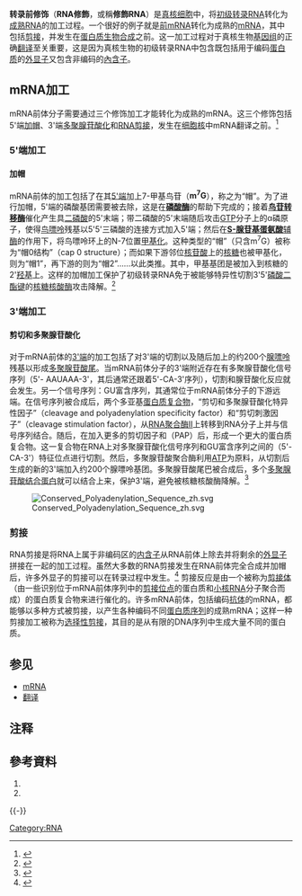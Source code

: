{{noteTA|G1=生命科学}}
'''转录前修饰'''（'''RNA修飾'''，或稱'''修飾RNA'''）是[[真核细胞|真核细胞]]中，将[[RNA|初级转录RNA]]转化为[[RNA|成熟RNA]]的加工过程。一个很好的例子就是[[前mRNA|前mRNA]]转化为成熟的[[mRNA|mRNA]]，其中包括[[剪接_(遺傳學)|剪接]]，并发生在[[蛋白质生物合成|蛋白质生物合成]]之前。这一加工过程对于真核生物[[基因组|基因组]]的正确[[翻译_(遗传学)|翻译]]至关重要，这是因为真核生物的初级转录RNA中包含既包括用于编码[[蛋白质|蛋白质]]的[[外显子|外显子]]又包含非编码的[[內含子|內含子]]。

== mRNA加工 ==
mRNA前体分子需要通过三个修饰加工才能转化为成熟的mRNA。这三个修饰包括5'端[[5'端帽|加帽]]、3'端[[多聚腺苷酸化|多聚腺苷酸化]]和[[RNA剪接|RNA剪接]]，发生在[[细胞核|细胞核]]中mRNA翻译之前。<ref name="Stryer841">{{Harvnb|Berg|Tymoczko|Stryer|2007|Ref=CITEREFBergTymoczkoStryer2008|p=841}}</ref>

=== 5'端加工 ===
==== 加帽 ====
{{main|5'端帽}}
mRNA前体的加工包括了在其[[5'端|5'端]]加上7-甲基鸟苷（'''m<sup>7</sup>G'''），称之为“帽”。为了进行加帽，5'端的磷酸基团需要被去除，这是在'''[[磷酸酶|磷酸酶]]'''的帮助下完成的；接着'''[[鸟苷转移酶|鸟苷转移酶]]'''催化产生具[[二磷酸|二磷酸]]的5'末端；带二磷酸的5'末端随后攻击[[GTP|GTP]]分子上的α磷原子，使得[[鸟嘌呤|鸟嘌呤]]残基以5'5'三磷酸的连接方式加入5'端；然后在'''[[S-腺苷基蛋氨酸|S-腺苷基蛋氨酸]]'''[[辅酶|辅酶]]的作用下，将鸟嘌呤环上的N-7位置[[甲基化|甲基化]]。这种类型的“帽”（只含m<sup>7</sup>G）被称为“帽0结构”（cap 0 structure）；而如果下游邻位[[核苷酸|核苷酸]]上的[[核糖|核糖]]也被甲基化，则为“帽1”，再下游的则为“帽2”……以此类推。其中，甲基基团是被加入到核糖的2'[[羟基|羟基]]上。这样的加帽加工保护了初级转录RNA免于被能够特异性切割3'5'[[磷酸二酯键|磷酸二酯键]]的[[核糖核酸酶|核糖核酸酶]]攻击降解。<ref name="CITEREFBiochemistry1">{{Harvnb|Hames|Hooper|2006|Ref=CITEREFHamesHopper2008|p=221}}</ref>

=== 3'端加工 ===
{{main|多聚腺苷酸化}}
==== 剪切和多聚腺苷酸化 ====
对于mRNA前体的[[3'端|3'端]]的加工包括了对3'端的切割以及随后加上的约200个[[腺嘌呤|腺嘌呤]]残基以形成[[多聚腺苷酸尾|多聚腺苷酸尾]]。当mRNA前体分子的3'端附近存在有多聚腺苷酸化信号序列（5'- AAUAAA-3'，其后通常还跟着5'-CA-3'序列），切割和腺苷酸化反应就会发生。另一个信号序列：GU富含序列，其通常位于mRNA前体分子的下游远端。在信号序列被合成后，两个多亚基[[蛋白质复合物|蛋白质复合物]]，“剪切和多聚腺苷酸化特异性因子”（cleavage and polyadenylation specificity factor）和“剪切刺激因子”（cleavage stimulation factor），从[[RNA聚合酶II|RNA聚合酶II]]上转移到RNA分子上并与信号序列结合。随后，在加入更多的剪切因子和{{le|多聚腺苷酸聚合酶|Polynucleotide adenylyltransferase}}（PAP）后，形成一个更大的蛋白质复合物。这一复合物在RNA上对多聚腺苷酸化信号序列和GU富含序列之间的（5'-CA-3'）特征位点进行切割。然后，多聚腺苷酸聚合酶利用[[三磷酸腺苷|ATP]]为原料，从切割后生成的新的3'端加入约200个腺嘌呤基团。多聚腺苷酸尾巴被合成后，多个[[多聚腺苷酸结合蛋白|多聚腺苷酸结合蛋白]]就可以结合上来，保护3'端，避免被核糖核酸酶降解。<ref name="CITEREFBiochemistry2">{{Harvnb|Hames|Hooper|2006|Ref=CITEREFHamesHopper2008|p=225}}</ref>

[[File:Conserved_Polyadenylation_Sequence_zh.svg|center]]

=== 剪接 ===
{{main|剪接 (遺傳學)}}
RNA剪接是将RNA上属于非编码区的[[内含子|内含子]]从RNA前体上除去并将剩余的[[外显子|外显子]]拼接在一起的加工过程。虽然大多数的RNA剪接发生在RNA前体完全合成并加帽后，许多外显子的剪接可以在转录过程中发生。<ref name="Lodish_2007">{{cite book | author = Lodish HF, Berk A, Kaiser C, Krieger M, Scott MP, Bretscher A, Ploegh H, Matsudaira PT | title = Molecular Cell .Biology | publisher = WH Freeman | location = San Francisco | year = 2007 | pages = | isbn = 0-7167-7601-4 | oclc = | doi = | chapter = Chapter 8: Post-transcriptional Gene Control }}</ref> 剪接反应是由一个被称为[[剪接体|剪接体]]（由一些识别位于mRNA前体序列中的[[剪接位点|剪接位点]]的蛋白质和[[小核RNA|小核RNA]]分子聚合而成）的蛋白质复合物来进行催化的。许多mRNA前体，包括编码[[抗体|抗体]]的mRNA，都能够以多种方式被剪接，以产生各种编码不同[[一级结构|蛋白质序列]]的成熟mRNA；这样一种剪接加工被称为[[选择性剪接|选择性剪接]]，其目的是从有限的DNA序列中生成大量不同的蛋白质。

== 参见 ==
* [[mRNA|mRNA]]
* [[翻译_(遗传学)|翻译]]

== 注释 ==
{{reflist}}

== 參考資料 ==
# {{Harvard reference
  |Surname1 = Berg
  |Given1 = Jeremy M.
  |Surname2 = Tymoczko
  |Given2 = John L.
  |Surname3 = Stryer
  |Given3 = Lubert
  |Title = Biochemistry
  |Year = 2007
  |Place = New York
  |Edition = 6
  |Publisher = WH Freeman & Co.
  |ID = ISBN 0-7167-6766-X
  }}
# {{Harvard reference
  |Surname1 = Hames
  |Given1 = David
  |Surname2 = Hooper
  |Given2 = Nigel
  |Title = Instant Notes Biochemistry
  |Year = 2006
  |Place = Leeds
  |Edition = 3
  |Publisher = Taylor and Francis
  |ID = ISBN 0-415-36778-6
  }}

{{-}}
{{Post transcriptional modification}}
{{分子生物学}}

[[Category:RNA|Category:RNA]]